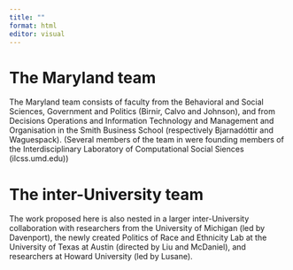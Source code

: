 ```yaml
---
title: ""
format: html
editor: visual
---
```


# The Maryland team

The Maryland team consists of faculty from the Behavioral and Social Sciences, Government and Politics (Birnir, Calvo and Johnson), and from Decisions Operations and Information Technology and Management and Organisation in the Smith Business School (respectively Bjarnadóttir and Waguespack). (Several members of the team in were founding members of the Interdisciplinary Laboratory of Computational Social Siences (ilcss.umd.edu))

# The inter-University team

The work proposed here is also nested in a larger inter-University collaboration with researchers from the University of Michigan (led by Davenport), the newly created Politics of Race and Ethnicity Lab at the University of Texas at Austin (directed by Liu and McDaniel), and researchers at Howard University (led by Lusane).
